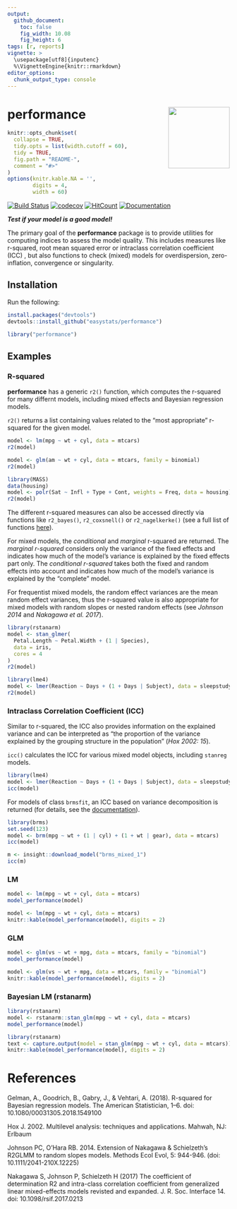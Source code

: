 ```yaml
---
output: 
  github_document:
    toc: false
    fig_width: 10.08
    fig_height: 6
tags: [r, reports]
vignette: >
  \usepackage[utf8]{inputenc}
  %\VignetteEngine{knitr::rmarkdown}
editor_options: 
  chunk_output_type: console
---
```


# performance <img src='man/figures/logo.png' align="right" height="139" />

```r
knitr::opts_chunk$set(
  collapse = TRUE,
  tidy.opts = list(width.cutoff = 60),
  tidy = TRUE,
  fig.path = "README-",
  comment = "#>"
)
options(knitr.kable.NA = '',
        digits = 4,
        width = 60)
```


[![Build Status](https://travis-ci.org/easystats/performance.svg?branch=master)](https://travis-ci.org/easystats/performance)
[![codecov](https://codecov.io/gh/easystats/performance/branch/master/graph/badge.svg)](https://codecov.io/gh/easystats/performance)
[![HitCount](http://hits.dwyl.io/easystats/performance.svg)](http://hits.dwyl.io/easystats/performance) [![Documentation](https://img.shields.io/badge/documentation-performance-orange.svg?colorB=E91E63)](https://easystats.github.io/performance/)


***Test if your model is a good model!***

The primary goal of the **performance** package is to provide utilities for computing indices to assess the model quality. This includes measures like r-squared, root mean squared error or intraclass correlation coefficient (ICC) , but also functions to check (mixed) models for overdispersion, zero-inflation, convergence or singularity.

## Installation

Run the following:

```r
install.packages("devtools")
devtools::install_github("easystats/performance")
```
```r
library("performance")
```


## Examples

### R-squared

**performance** has a generic `r2()` function, which computes the r-squared for many differnt models, including mixed effects and Bayesian regression models.

`r2()` returns a list containing values related to the "most appropriate" r-squared for the given model.

```r
model <- lm(mpg ~ wt + cyl, data = mtcars)
r2(model)

model <- glm(am ~ wt + cyl, data = mtcars, family = binomial)
r2(model)

library(MASS)
data(housing)
model <- polr(Sat ~ Infl + Type + Cont, weights = Freq, data = housing)
r2(model)
```

The different r-squared measures can also be accessed directly via functions like `r2_bayes()`, `r2_coxsnell()` or `r2_nagelkerke()` (see a full list of functions [here](https://easystats.github.io/performance/reference/index.html)).

For mixed models, the _conditional_ and _marginal_ r-squared are returned. The _marginal r-squared_ considers only the variance of the fixed effects and indicates how much of the model's variance is explained by the fixed effects part only. The _conditional r-squared_ takes both the fixed and random effects into account and indicates how much of the model's variance is explained by the "complete" model.

For frequentist mixed models, the random effect variances are the mean random effect variances, thus the r-squared value is also appropriate for mixed models with random slopes or nested random effects (see _Johnson 2014_ and _Nakagawa et al. 2017_).

```r
library(rstanarm)
model <- stan_glmer(
  Petal.Length ~ Petal.Width + (1 | Species), 
  data = iris, 
  cores = 4
)
r2(model)

library(lme4)
model <- lmer(Reaction ~ Days + (1 + Days | Subject), data = sleepstudy)
r2(model)
```

### Intraclass Correlation Coefficient (ICC)

Similar to r-squared, the ICC also provides information on the explained variance and can be interpreted as "the proportion of the variance explained by the grouping structure in the population" (_Hox 2002: 15_).

`icc()` calculates the ICC for various mixed model objects, including `stanreg` models.

```r
library(lme4)
model <- lmer(Reaction ~ Days + (1 + Days | Subject), data = sleepstudy)
icc(model)
```

For models of class `brmsfit`, an ICC based on variance decomposition is returned (for details, see the [documentation](https://easystats.github.io/performance/reference/icc.html)).
 
```r
library(brms)
set.seed(123)
model <- brm(mpg ~ wt + (1 | cyl) + (1 + wt | gear), data = mtcars)
icc(model)
```
```r
m <- insight::download_model("brms_mixed_1")
icc(m)
```

### LM
```r
model <- lm(mpg ~ wt + cyl, data = mtcars)
model_performance(model)
```
```r
model <- lm(mpg ~ wt + cyl, data = mtcars)
knitr::kable(model_performance(model), digits = 2)
```

### GLM

```r
model <- glm(vs ~ wt + mpg, data = mtcars, family = "binomial")
model_performance(model)
```
```r
model <- glm(vs ~ wt + mpg, data = mtcars, family = "binomial")
knitr::kable(model_performance(model), digits = 2)
```

### Bayesian LM (rstanarm)

```r
library(rstanarm)
model <- rstanarm::stan_glm(mpg ~ wt + cyl, data = mtcars)
model_performance(model)
```
```r
library(rstanarm)
text <- capture.output(model = stan_glm(mpg ~ wt + cyl, data = mtcars))
knitr::kable(model_performance(model), digits = 2)
```

# References

Gelman, A., Goodrich, B., Gabry, J., & Vehtari, A. (2018). R-squared for Bayesian regression models. The American Statistician, 1–6. doi: 10.1080/00031305.2018.1549100

Hox J. 2002. Multilevel analysis: techniques and applications. Mahwah, NJ: Erlbaum

Johnson PC, O'Hara RB. 2014. Extension of Nakagawa & Schielzeth's R2GLMM to random slopes models. Methods Ecol Evol, 5: 944-946. (doi: 10.1111/2041-210X.12225)

Nakagawa S, Johnson P, Schielzeth H (2017) The coefficient of determination R2 and intra-class correlation coefficient from generalized linear mixed-effects models revisted and expanded. J. R. Soc. Interface 14. doi: 10.1098/rsif.2017.0213